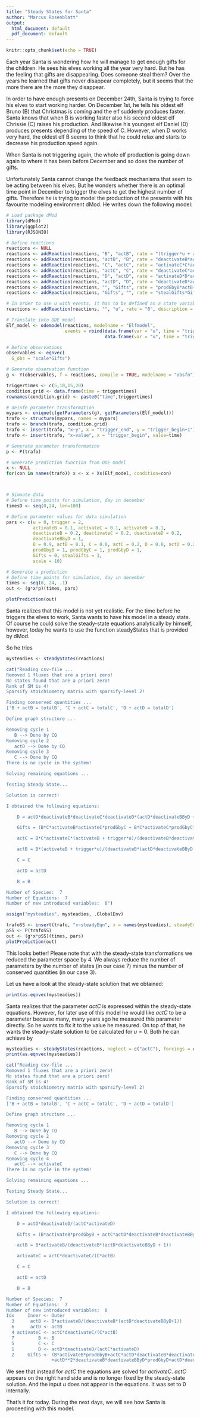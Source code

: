 ```yaml
---
title: "Steady States for Santa"
author: "Marcus Rosenblatt"
output:
  html_document: default
  pdf_document: default
---
```


```r
knitr::opts_chunk$set(echo = TRUE)
```

Each year Santa is wondering how he will manage to get enough gifts for the children. He sees his elves working all the year very hard. But he has the feeling that gifts are disappearing. Does someone steal them? Over the years he learned that gifts never disappear completely, but it seems that the more there are the more they disappear.

In order to have enough presents on December 24th, Santa is trying to force his elves to start working harder. On December 1st, he tells his oldest elf Bruno (B) that Christmas is coming and the elf suddenly produces faster. Santa knows that when B is working faster also his second oldest elf Chrissie (C) raises his production. And likewise his youngest elf Daniel (D) produces presents depending of the speed of C. However, when D works very hard, the oldest elf B seems to think that he could relax and starts to decrease his production speed again.

When Santa is not triggering again, the whole elf production is going down again to where it has been before December and so does the number of gifts.

Unfortunately Santa cannot change the feedback mechanisms that seem to be acting between his elves. But he wonders whether there is an optimal time point in December to trigger the elves to get the highest number of gifts. Therefore he is trying to model the production of the presents with his favourite modeling environment dMod. He writes down the following model:


```r

# Load package dMod
library(dMod)
library(ggplot2)
library(RJSONIO)

# Define reactions
reactions <- NULL
reactions <- addReaction(reactions, "B", "actB", rate = "(trigger*u + activateB)*B", description = "Activation of B")
reactions <- addReaction(reactions, "actB", "B", rate = "deactivateB*actB*(1+deactivateBByD*actD)", description = "Deactivation of B")
reactions <- addReaction(reactions, "C", "actC", rate = "activateC*C*actB", description = "Activation of C")
reactions <- addReaction(reactions, "actC", "C", rate = "deactivateC*actC", description = "Deactivation of C")
reactions <- addReaction(reactions, "D", "actD", rate = "activateD*D*actC", description = "Activation of D")
reactions <- addReaction(reactions, "actD", "D", rate = "deactivateD*actD", description = "Deactivation of D")
reactions <- addReaction(reactions, "", "Gifts", rate = "prodGbyB*actB+prodGbyC*actC+prodGbyD*actD", description = "Production of Gifts")
reactions <- addReaction(reactions, "Gifts", "", rate = "stealGifts*Gifts", description = "Disappearing Gifts")

# In order to use u with events, it has to be defined as a state variable
reactions <- addReaction(reactions, "", "u", rate = "0", description = "")

# Translate into ODE model
Elf_model <- odemodel(reactions, modelname = "Elfmodel",
                      events = rbind(data.frame(var = "u", time = "trigger_begin", value = "1", method = "replace"),
                                     data.frame(var = "u", time = "trigger_end", value = "0", method = "replace")))

# Define observations
observables <- eqnvec(
  G_obs = "scale*Gifts")

# Generate observation function
g <- Y(observables, f = reactions, compile = TRUE, modelname = "obsfn")

triggertimes <- c(5,10,15,20)
condition.grid <- data.frame(time = triggertimes)
rownames(condition.grid) <- paste0("time",triggertimes)

# deinfe parameter transformation
mypars <- unique(c(getParameters(g), getParameters(Elf_model)))
trafo <- structure(mypars, names = mypars)
trafo <- branch(trafo, condition.grid)
trafo <- insert(trafo, "x~y", x = "trigger_end", y = "trigger_begin+1")
trafo <- insert(trafo, "x~value", x = "trigger_begin", value=time)

# Generate parameter transformation
p <- P(trafo)

# Generate prediction function from ODE model
x <- NULL
for(con in names(trafo)) x <- x + Xs(Elf_model, condition=con)



# Simuate data
# Define time points for simulation, day in december 
timesD <- seq(0,24, len=100) 

# Define parameter values for data simulation
pars <- c(u = 0, trigger = 2,
          activateB = 0.1, activateC = 0.1, activateD = 0.1,
          deactivateB = 0.2, deactivateC = 0.2, deactivateD = 0.2,
          deactivateBByD = 1,
          B = 0.9, actB = 0.1, C = 0.8, actC = 0.2, D = 0.8, actD = 0.2,
          prodGbyB = 1, prodGbyC = 1, prodGbyD = 1, 
          Gifts = 0, stealGifts = 1,
          scale = 10)

# Generate a prediction
# Define time points for simulation, day in december 
times <- seq(0, 24, .1)
out <- (g*x*p)(times, pars)

plotPrediction(out) 

```

Santa realizes that this model is not yet realistic. For the time before he triggers the elves to work, Santa wants to have his model in a steady state. Of course he could solve the steady-state equations analytically by himself, however, today he wants to use the function steadyStates that is provided by dMod.

So he tries
```r
mysteadies <- steadyStates(reactions)
```
```r
cat("Reading csv-file ...
Removed 1 fluxes that are a priori zero!
No states found that are a priori zero!
Rank of SM is 4!
Sparsify stoichiometry matrix with sparsify-level 2!

Finding conserved quantities ...
['B + actB = totalB', 'C + actC = totalC', 'D + actD = totalD']

Define graph structure ...

Removing cycle 1
   B --> Done by CQ
Removing cycle 2
   actD --> Done by CQ
Removing cycle 3
   C --> Done by CQ
There is no cycle in the system!

Solving remaining equations ...

Testing Steady State...

Solution is correct!

I obtained the following equations:

	D = actD*deactivateB*deactivateC*deactivateD*(actD*deactivateBByD + 1)/(B*C*activateC*activateD*(activateB + trigger*u))

	Gifts = (B*C*activateB*activateC*prodGbyC + B*C*activateC*prodGbyC*trigger*u + B*activateB*deactivateC*prodGbyB + B*deactivateC*prodGbyB*trigger*u + actD**2*deactivateB*deactivateBByD*deactivateC*prodGbyD + actD*deactivateB*deactivateC*prodGbyD)/(deactivateB*deactivateC*stealGifts*(actD*deactivateBByD + 1))

	actC = B*C*activateC*(activateB + trigger*u)/(deactivateB*deactivateC*(actD*deactivateBByD + 1))

	actB = B*(activateB + trigger*u)/(deactivateB*(actD*deactivateBByD + 1))

	C = C

	actD = actD

	B = B

Number of Species:  7
Number of Equations:  7
Number of new introduced variables:  0")
```
```r
assign("mysteadies", mysteadies, .GlobalEnv)
```
```r
trafoSS <- insert(trafo, "x~steadyEqn", x = names(mysteadies), steadyEqn = mysteadies)
pSS <- P(trafoSS)
out <- (g*x*pSS)(times, pars)
plotPrediction(out) 
```

This looks better! Please note that with the steady-state transformations we reduced the parameter space by 4. We always reduce the number of parameters by the number of states (in our case 7) minus the number of conserved quantities (in our case 3).

Let us have a look at the steady-state solution that we obtained:
```r
print(as.eqnvec(mysteadies))
```

Santa realizes that the parameter $actC$ is expressed within the steady-state equations. However, for later use of this model he would like $actC$ to be a parameter because many, many years ago he measured this parameter directly. So he wants to fix it to the value he measured. On top of that, he wants the steady-state solution to be calculated for $u=0$. Both he can achieve by

```r
mysteadies <- steadyStates(reactions, neglect = c("actC"), forcings = c("u"))
print(as.eqnvec(mysteadies))
```
```r
cat("Reading csv-file ...
Removed 1 fluxes that are a priori zero!
No states found that are a priori zero!
Rank of SM is 4!
Sparsify stoichiometry matrix with sparsify-level 2!

Finding conserved quantities ...
['B + actB = totalB', 'C + actC = totalC', 'D + actD = totalD']

Define graph structure ...

Removing cycle 1
   B --> Done by CQ
Removing cycle 2
   actD --> Done by CQ
Removing cycle 3
   C --> Done by CQ
Removing cycle 4
   actC --> activateC
There is no cycle in the system!

Solving remaining equations ...

Testing Steady State...

Solution is correct!

I obtained the following equations:

	D = actD*deactivateD/(actC*activateD)

	Gifts = (B*activateB*prodGbyB + actC*actD*deactivateB*deactivateBByD*prodGbyC + actC*deactivateB*prodGbyC + actD**2*deactivateB*deactivateBByD*prodGbyD + actD*deactivateB*prodGbyD)/(deactivateB*stealGifts*(actD*deactivateBByD + 1))

	actB = B*activateB/(deactivateB*(actD*deactivateBByD + 1))

	activateC = actC*deactivateC/(C*actB)

	C = C

	actD = actD

	B = B

Number of Species:  7
Number of Equations:  7
Number of new introduced variables:  0
Idx     Inner <- Outer
  3      actB <- B*activateB/(deactivateB*(actD*deactivateBByD+1))
  6      actD <- actD
  4 activateC <- actC*deactivateC/(C*actB)
  7         B <- B
  5         C <- C
  1         D <- actD*deactivateD/(actC*activateD)
  2     Gifts <- (B*activateB*prodGbyB+actC*actD*deactivateB*deactivateBByD*prodGbyC+actC*deactivateB*prodGbyC
                 +actD**2*deactivateB*deactivateBByD*prodGbyD+actD*deactivateB*prodGbyD)/(deactivateB*stealGifts*(actD*deactivateBByD+1))")
```

We see that instead for $actC$ the equations are solved for $activateC$. $actC$ appears on the right hand side and is no longer fixed by the steady-state solution. And the input $u$ does not appear in the equations. It was set to 0 internally.

That's it for today. During the next days, we will see how Santa is proceeding with this model.
